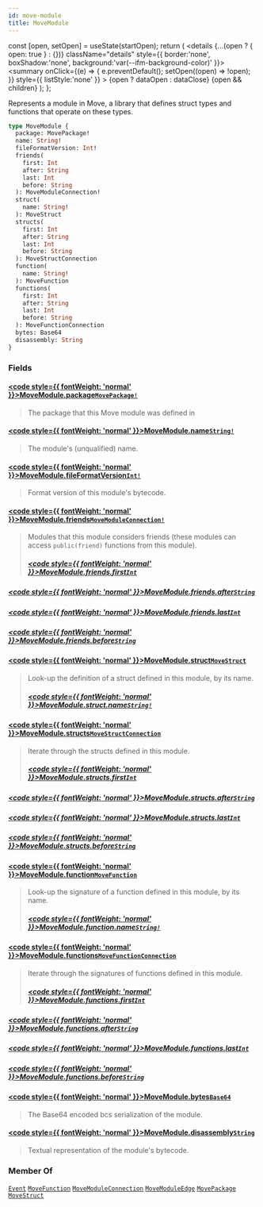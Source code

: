 ```yaml
---
id: move-module
title: MoveModule
---
```









  const [open, setOpen] = useState(startOpen);
  return (
    <details {...(open ? { open: true } : {})} className="details" style={{ border:'none', boxShadow:'none', background:'var(--ifm-background-color)' }}>
      <summary
        onClick={(e) => {
          e.preventDefault();
          setOpen((open) => !open);
        }}
        style={{ listStyle:'none' }}
      >
      {open ? dataOpen : dataClose}
      </summary>
      {open && children}
    </details>
  );
};








Represents a module in Move, a library that defines struct types
and functions that operate on these types.


```graphql
type MoveModule {
  package: MovePackage!
  name: String!
  fileFormatVersion: Int!
  friends(
    first: Int
    after: String
    last: Int
    before: String
  ): MoveModuleConnection!
  struct(
    name: String!
  ): MoveStruct
  structs(
    first: Int
    after: String
    last: Int
    before: String
  ): MoveStructConnection
  function(
    name: String!
  ): MoveFunction
  functions(
    first: Int
    after: String
    last: Int
    before: String
  ): MoveFunctionConnection
  bytes: Base64
  disassembly: String
}
```




### Fields

#### [<code style={{ fontWeight: 'normal' }}>MoveModule.<b>package</b></code>](#)<Bullet />[`MovePackage!`](/references/sui-api/sui-graphql/reference/objects/move-package) <Badge class="badge badge--secondary" text="non-null"/> <Badge class="badge badge--secondary" text="object"/> 
> 
> 
> The package that this Move module was defined in
> 

#### [<code style={{ fontWeight: 'normal' }}>MoveModule.<b>name</b></code>](#)<Bullet />[`String!`](/references/sui-api/sui-graphql/reference/scalars/string) <Badge class="badge badge--secondary" text="non-null"/> <Badge class="badge badge--secondary" text="scalar"/> 
> 
> 
> The module's (unqualified) name.
> 

#### [<code style={{ fontWeight: 'normal' }}>MoveModule.<b>fileFormatVersion</b></code>](#)<Bullet />[`Int!`](/references/sui-api/sui-graphql/reference/scalars/int) <Badge class="badge badge--secondary" text="non-null"/> <Badge class="badge badge--secondary" text="scalar"/> 
> 
> 
> Format version of this module's bytecode.
> 

#### [<code style={{ fontWeight: 'normal' }}>MoveModule.<b>friends</b></code>](#)<Bullet />[`MoveModuleConnection!`](/references/sui-api/sui-graphql/reference/objects/move-module-connection) <Badge class="badge badge--secondary" text="non-null"/> <Badge class="badge badge--secondary" text="object"/> 
> 
> 
> Modules that this module considers friends (these modules can access `public(friend)`
> functions from this module).
> ##### [<code style={{ fontWeight: 'normal' }}>MoveModule.friends.<b>first</b></code>](#)<Bullet />[`Int`](/references/sui-api/sui-graphql/reference/scalars/int) <Badge class="badge badge--secondary" text="scalar"/> 
> 
> 
> 
> 

##### [<code style={{ fontWeight: 'normal' }}>MoveModule.friends.<b>after</b></code>](#)<Bullet />[`String`](/references/sui-api/sui-graphql/reference/scalars/string) <Badge class="badge badge--secondary" text="scalar"/> 
> 
> 
> 
> 

##### [<code style={{ fontWeight: 'normal' }}>MoveModule.friends.<b>last</b></code>](#)<Bullet />[`Int`](/references/sui-api/sui-graphql/reference/scalars/int) <Badge class="badge badge--secondary" text="scalar"/> 
> 
> 
> 
> 

##### [<code style={{ fontWeight: 'normal' }}>MoveModule.friends.<b>before</b></code>](#)<Bullet />[`String`](/references/sui-api/sui-graphql/reference/scalars/string) <Badge class="badge badge--secondary" text="scalar"/> 
> 
> 
> 
> 

#### [<code style={{ fontWeight: 'normal' }}>MoveModule.<b>struct</b></code>](#)<Bullet />[`MoveStruct`](/references/sui-api/sui-graphql/reference/objects/move-struct) <Badge class="badge badge--secondary" text="object"/> 
> 
> 
> Look-up the definition of a struct defined in this module, by its name.
> ##### [<code style={{ fontWeight: 'normal' }}>MoveModule.struct.<b>name</b></code>](#)<Bullet />[`String!`](/references/sui-api/sui-graphql/reference/scalars/string) <Badge class="badge badge--secondary" text="non-null"/> <Badge class="badge badge--secondary" text="scalar"/> 
> 
> 
> 
> 

#### [<code style={{ fontWeight: 'normal' }}>MoveModule.<b>structs</b></code>](#)<Bullet />[`MoveStructConnection`](/references/sui-api/sui-graphql/reference/objects/move-struct-connection) <Badge class="badge badge--secondary" text="object"/> 
> 
> 
> Iterate through the structs defined in this module.
> ##### [<code style={{ fontWeight: 'normal' }}>MoveModule.structs.<b>first</b></code>](#)<Bullet />[`Int`](/references/sui-api/sui-graphql/reference/scalars/int) <Badge class="badge badge--secondary" text="scalar"/> 
> 
> 
> 
> 

##### [<code style={{ fontWeight: 'normal' }}>MoveModule.structs.<b>after</b></code>](#)<Bullet />[`String`](/references/sui-api/sui-graphql/reference/scalars/string) <Badge class="badge badge--secondary" text="scalar"/> 
> 
> 
> 
> 

##### [<code style={{ fontWeight: 'normal' }}>MoveModule.structs.<b>last</b></code>](#)<Bullet />[`Int`](/references/sui-api/sui-graphql/reference/scalars/int) <Badge class="badge badge--secondary" text="scalar"/> 
> 
> 
> 
> 

##### [<code style={{ fontWeight: 'normal' }}>MoveModule.structs.<b>before</b></code>](#)<Bullet />[`String`](/references/sui-api/sui-graphql/reference/scalars/string) <Badge class="badge badge--secondary" text="scalar"/> 
> 
> 
> 
> 

#### [<code style={{ fontWeight: 'normal' }}>MoveModule.<b>function</b></code>](#)<Bullet />[`MoveFunction`](/references/sui-api/sui-graphql/reference/objects/move-function) <Badge class="badge badge--secondary" text="object"/> 
> 
> 
> Look-up the signature of a function defined in this module, by its name.
> ##### [<code style={{ fontWeight: 'normal' }}>MoveModule.function.<b>name</b></code>](#)<Bullet />[`String!`](/references/sui-api/sui-graphql/reference/scalars/string) <Badge class="badge badge--secondary" text="non-null"/> <Badge class="badge badge--secondary" text="scalar"/> 
> 
> 
> 
> 

#### [<code style={{ fontWeight: 'normal' }}>MoveModule.<b>functions</b></code>](#)<Bullet />[`MoveFunctionConnection`](/references/sui-api/sui-graphql/reference/objects/move-function-connection) <Badge class="badge badge--secondary" text="object"/> 
> 
> 
> Iterate through the signatures of functions defined in this module.
> ##### [<code style={{ fontWeight: 'normal' }}>MoveModule.functions.<b>first</b></code>](#)<Bullet />[`Int`](/references/sui-api/sui-graphql/reference/scalars/int) <Badge class="badge badge--secondary" text="scalar"/> 
> 
> 
> 
> 

##### [<code style={{ fontWeight: 'normal' }}>MoveModule.functions.<b>after</b></code>](#)<Bullet />[`String`](/references/sui-api/sui-graphql/reference/scalars/string) <Badge class="badge badge--secondary" text="scalar"/> 
> 
> 
> 
> 

##### [<code style={{ fontWeight: 'normal' }}>MoveModule.functions.<b>last</b></code>](#)<Bullet />[`Int`](/references/sui-api/sui-graphql/reference/scalars/int) <Badge class="badge badge--secondary" text="scalar"/> 
> 
> 
> 
> 

##### [<code style={{ fontWeight: 'normal' }}>MoveModule.functions.<b>before</b></code>](#)<Bullet />[`String`](/references/sui-api/sui-graphql/reference/scalars/string) <Badge class="badge badge--secondary" text="scalar"/> 
> 
> 
> 
> 

#### [<code style={{ fontWeight: 'normal' }}>MoveModule.<b>bytes</b></code>](#)<Bullet />[`Base64`](/references/sui-api/sui-graphql/reference/scalars/base-64) <Badge class="badge badge--secondary" text="scalar"/> 
> 
> 
> The Base64 encoded bcs serialization of the module.
> 

#### [<code style={{ fontWeight: 'normal' }}>MoveModule.<b>disassembly</b></code>](#)<Bullet />[`String`](/references/sui-api/sui-graphql/reference/scalars/string) <Badge class="badge badge--secondary" text="scalar"/> 
> 
> 
> Textual representation of the module's bytecode.
> 



### Member Of

[`Event`](/references/sui-api/sui-graphql/reference/objects/event)  <Badge class="badge badge--secondary" text="object"/><Bullet />[`MoveFunction`](/references/sui-api/sui-graphql/reference/objects/move-function)  <Badge class="badge badge--secondary" text="object"/><Bullet />[`MoveModuleConnection`](/references/sui-api/sui-graphql/reference/objects/move-module-connection)  <Badge class="badge badge--secondary" text="object"/><Bullet />[`MoveModuleEdge`](/references/sui-api/sui-graphql/reference/objects/move-module-edge)  <Badge class="badge badge--secondary" text="object"/><Bullet />[`MovePackage`](/references/sui-api/sui-graphql/reference/objects/move-package)  <Badge class="badge badge--secondary" text="object"/><Bullet />[`MoveStruct`](/references/sui-api/sui-graphql/reference/objects/move-struct)  <Badge class="badge badge--secondary" text="object"/>

